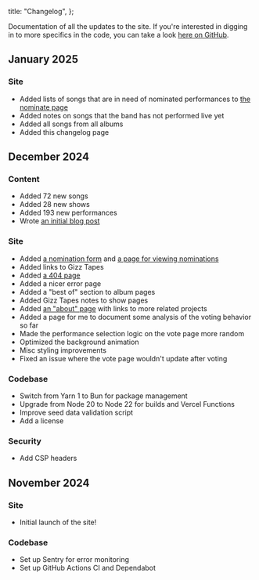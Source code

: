   title: "Changelog",
};

Documentation of all the updates to the site.
If you're interested in digging in to more specifics in the code, you can take a
look [here on GitHub](https://github.com/jamesbvaughan/live-gizz-rankings).

## January 2025

### Site

- Added lists of songs that are in need of nominated performances to [the
  nominate page](/nominate)
- Added notes on songs that the band has not performed live yet
- Added all songs from all albums
- Added this changelog page

## December 2024

### Content

- Added 72 new songs
- Added 28 new shows
- Added 193 new performances
- Wrote [an initial blog post](/blog/first-week)

### Site

- Added [a nomination form](/nominate) and [a page for viewing
  nominations](/nominations)
- Added links to Gizz Tapes
- Added [a 404 page](/some-fake-url)
- Added a nicer error page
- Added a "best of" section to album pages
- Added Gizz Tapes notes to show pages
- Added [an "about" page](/about) with links to more related projects
- Added a page for me to document some analysis of the voting behavior so far
- Made the performance selection logic on the vote page more random
- Optimized the background animation
- Misc styling improvements
- Fixed an issue where the vote page wouldn't update after voting

### Codebase

- Switch from Yarn 1 to Bun for package management
- Upgrade from Node 20 to Node 22 for builds and Vercel Functions
- Improve seed data validation script
- Add a license

### Security

- Add CSP headers

## November 2024

### Site

- Initial launch of the site!

### Codebase

- Set up Sentry for error monitoring
- Set up GitHub Actions CI and Dependabot
